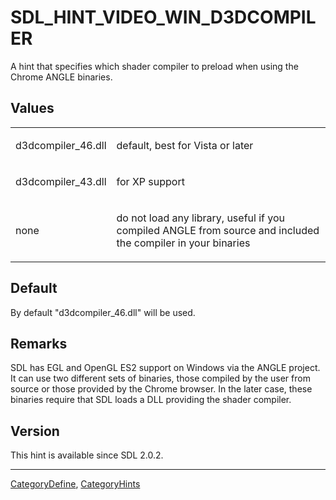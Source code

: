 
<!-- #*^*^*^*^*See https://wiki.libsdl.org/SGEnumerations for details on editing this page*^*^*^*^* -->


= SDL_HINT_VIDEO_WIN_D3DCOMPILER =
A hint that specifies which shader compiler to preload when using the Chrome ANGLE binaries.




== Values ==
{|
|d3dcompiler_46.dll
|default, best for Vista or later
|-
|d3dcompiler_43.dll
|for XP support
|-
|none
|do not load any library, useful if you compiled ANGLE from source and included the compiler in your binaries
|}


== Default ==
By default "d3dcompiler_46.dll" will be used.



== Remarks ==
SDL has EGL and OpenGL ES2 support on Windows via the ANGLE project. It can use two different sets of binaries, those compiled by the user from source or those provided by the Chrome browser. In the later case, these binaries require that SDL loads a DLL providing the shader compiler.


== Version ==
This hint is available since SDL 2.0.2.

----
[[CategoryDefine]], [[CategoryHints]]
<!-- #See the Style Guide for instructions on editing the footer. -->
